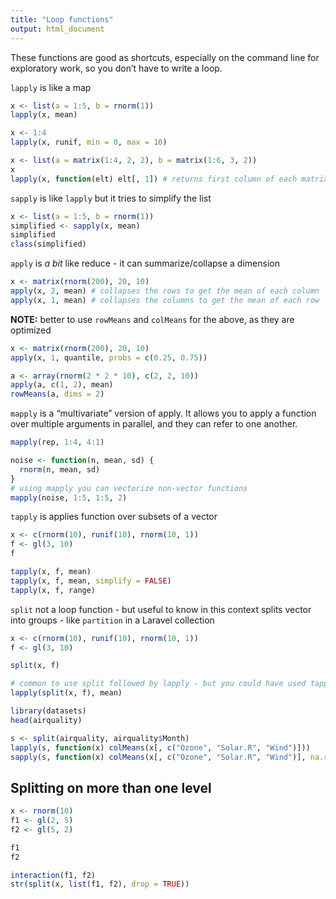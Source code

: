 ```yaml
---
title: "Loop functions"
output: html_document
---
```


These functions are good as shortcuts, especially on the command line for
exploratory work, so you don't have to write a loop.

`lapply` is like a map
```r
x <- list(a = 1:5, b = rnorm(1))
lapply(x, mean)

x <- 1:4
lapply(x, runif, min = 0, max = 10)

x <- list(a = matrix(1:4, 2, 2), b = matrix(1:6, 3, 2))
x
lapply(x, function(elt) elt[, 1]) # returns first column of each matrix
```

`sapply` is like `lapply` but it tries to simplify the list
```r
x <- list(a = 1:5, b = rnorm(1))
simplified <- sapply(x, mean)
simplified
class(simplified)
```

`apply` is *a bit* like reduce - it can summarize/collapse a dimension

```r
x <- matrix(rnorm(200), 20, 10)
apply(x, 2, mean) # collapses the rows to get the mean of each column
apply(x, 1, mean) # collapses the columns to get the mean of each row
```

**NOTE:** better to use `rowMeans` and `colMeans` for the above, as they are
optimized

```r
x <- matrix(rnorm(200), 20, 10)
apply(x, 1, quantile, probs = c(0.25, 0.75))

```

```r
a <- array(rnorm(2 * 2 * 10), c(2, 2, 10))
apply(a, c(1, 2), mean)
rowMeans(a, dims = 2)
```

`mapply` is a "multivariate" version of apply. It allows you to apply a function
over multiple arguments in parallel, and they can refer to one another.

```r
mapply(rep, 1:4, 4:1)
```

```r
noise <- function(n, mean, sd) {
  rnorm(n, mean, sd)
}
# using mapply you can vectorize non-vector functions
mapply(noise, 1:5, 1:5, 2)
```

`tapply` is applies function over subsets of a vector

```r
x <- c(rnorm(10), runif(10), rnorm(10, 1))
f <- gl(3, 10)
f

tapply(x, f, mean)
tapply(x, f, mean, simplify = FALSE)
tapply(x, f, range)
```

`split` not a loop function - but useful to know in this context
splits vector into groups - like `partition` in a Laravel collection
```r
x <- c(rnorm(10), runif(10), rnorm(10, 1))
f <- gl(3, 10)

split(x, f)

# common to use split followed by lapply - but you could have used tapply
lapply(split(x, f), mean)

library(datasets)
head(airquality)

s <- split(airquality, airquality$Month)
lapply(s, function(x) colMeans(x[, c("Ozone", "Solar.R", "Wind")]))
sapply(s, function(x) colMeans(x[, c("Ozone", "Solar.R", "Wind")], na.rm = TRUE))
```

## Splitting on more than one level

```r
x <- rnorm(10)
f1 <- gl(2, 5)
f2 <- gl(5, 2)

f1
f2

interaction(f1, f2)
str(split(x, list(f1, f2), drop = TRUE))
```
